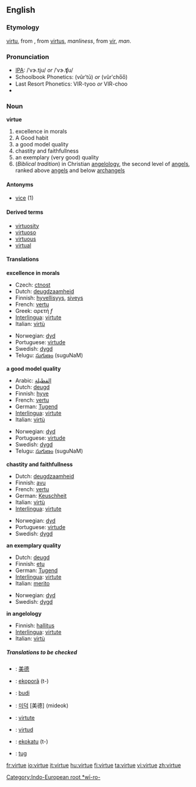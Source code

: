 ==English==

===Etymology===
{{ME.}} [[virtu]], from {{OF.}}, from {{L.}} [[virtus]], ''manliness'', from [[vir]], ''man''. [[Category:Indo-European root *wī-ro-]]

===Pronunciation===
*[[IPA]]: /ˈvɝ.tju/ ''or'' /ˈvɝ.ʧu/
*Schoolbook Phonetics: (vûrʹtū) ''or'' (vûrʹcho̅o̅)
*Last Resort Phonetics: VIR-tyoo ''or'' VIR-choo
*{{audio|en-us-virtue.ogg|Audio (US)}}


===Noun===
'''virtue'''
# excellence in morals
# A Good habit
# a good model quality
# chastity and faithfullness
# an exemplary (very good) quality 
# (''Biblical tradition'')  in Christian [[angelology]], the second level of [[angel]]s, ranked above [[angel]]s and below [[archangel]]s

====Antonyms====
*[[vice]] (1)

====Derived terms====
*[[virtuosity]]
*[[virtuoso]]
*[[virtuous]]
*[[virtual]]

====Translations====
'''excellence in morals'''
{{top}}
*Czech: [[ctnost]]
*Dutch: [[deugdzaamheid]] {{f}}
*Finnish: [[hyvellisyys]], [[siveys]]
*French: [[vertu]] {{f}}
*Greek: αρετή ''f''
*[[Interlingua]]: [[virtute]]
*Italian: [[virtù]] {{f}}
{{mid}}
*Norwegian: [[dyd]] {{m}}
*Portuguese: [[virtude]] {{f}}
*Swedish: [[dygd]]
*Telugu: [[సుగుణం]] (suguNaM)
{{bottom}}

'''a good model quality'''
{{top}}
*Arabic: [[الفظيلة]]
*Dutch: [[deugd]] {{f}}
*Finnish: [[hyve]]
*French: [[vertu]] {{f}}
*German: [[Tugend]] {{f}}
*[[Interlingua]]: [[virtute]]
*Italian: [[virtù]] {{f}}
{{mid}}
*Norwegian: [[dyd]] {{m}}
*Portuguese: [[virtude]] {{f}}
*Swedish: [[dygd]]
*Telugu: [[సుగుణం]] (suguNaM)
{{bottom}}

'''chastity and faithfullness'''
{{top}}
*Dutch: [[deugdzaamheid]] {{f}}
*Finnish: [[avu]]
*French: [[vertu]] {{f}}
*German: [[Keuschheit]] {{f}}
*Italian: [[virtù]] {{f}}
*[[Interlingua]]: [[virtute]]
{{mid}}
*Norwegian: [[dyd]] {{m}}
*Portuguese: [[virtude]] {{f}}
*Swedish: [[dygd]]
{{bottom}}

'''an exemplary quality'''
{{top}}
*Dutch: [[deugd]] {{f}}
*Finnish: [[etu]]
*German: [[Tugend]] {{f}}
*[[Interlingua]]: [[virtute]]
*Italian: [[merito]] {{m}} 
{{mid}}
*Norwegian: [[dyd]] {{m}}
*Swedish: [[dygd]]
{{bottom}}

'''in angelology'''
{{top}}
*Finnish: [[hallitus]]
*[[Interlingua]]: [[virtute]]
*Italian: [[virtù]] {{f}}
{{mid}}
{{bottom}}

=====Translations to be checked=====
{{checktrans}}

*{{ttbc|Chinese}}: [[美德]]
*{{ttbc|Guarani}}: [[ekoporã]] (t-)
*{{ttbc|Indonesian}}: [[budi]] 
*{{ttbc|Korean}}: [[미덕]] [美德] (mideok)
*{{ttbc|Romanian}}: [[virtute]] {{f}}
*{{ttbc|Spanish}}: [[virtud]] {{f}}
*{{ttbc|Tupinambá}}: [[ekokatu]] (t-)
*{{ttbc|Volapük}}: [[tug]]

[[fr:virtue]]
[[io:virtue]]
[[it:virtue]]
[[hu:virtue]]
[[fi:virtue]]
[[ta:virtue]]
[[vi:virtue]]
[[zh:virtue]]
